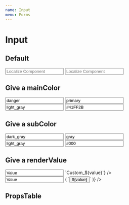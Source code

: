 ```yaml
---
name: Input
menu: Forms
---
```




# Input

## Default

<Playground>
  <Input value='' placeholder='Localize Component' />
  <Input value='' subColor='#000' placeholder='Localize Component' />
</Playground>

## Give a mainColor

<Playground>
  <Input mainColor='danger' value='danger' />
  <Input mainColor='primary' value='primary' />
  <Input mainColor='light_gray' value='light_gray' />
  <Input mainColor='#41FF2B' value='#41FF2B' />
</Playground>

## Give a subColor

<Playground>
  <Input mainColor='danger' subColor='dark_gray' value='dark_gray' />
  <Input mainColor='primary' subColor='gray' value='gray' />
  <Input mainColor='light_gray' subColor='light_gray' value='light_gray' />
  <Input mainColor='#41FF2B' subColor='#000' value='#000' />
</Playground>

## Give a renderValue

<Playground>
  <Input value='Value' renderValue={(value) => `Custom_${value}`} />
  <Input value='Value' renderValue={(value) => (
    `<button>${value}</button>`
  )} />
</Playground>

## PropsTable

<PropsTable of={InputPropsTable} />
